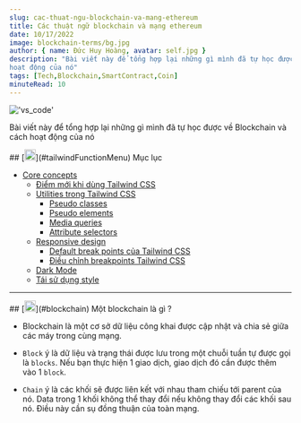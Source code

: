 ```yaml
---
slug: cac-thuat-ngu-blockchain-va-mang-ethereum
title: Các thuật ngữ blockchain và mạng ethereum
date: 10/17/2022
image: blockchain-terms/bg.jpg
author: { name: Đức Huy Hoàng, avatar: self.jpg }
description: "Bài viết này để tổng hợp lại những gì mình đã tự học được về Blockchain và cách
hoạt động của nó"
tags: [Tech,Blockchain,SmartContract,Coin]
minuteRead: 10
---
```


!['vs_code'](blockchain-terms/bg.jpg)

Bài viết này để tổng hợp lại những gì mình đã tự học được về Blockchain và cách
hoạt động của nó

<div id="tailwindFunctionMenu">
## [<img src="hashtag.svg" width="20px" height="20px"/>](#tailwindFunctionMenu) Mục lục

- [Core concepts](#tailwindFunctionIndex)
  - [Điểm mới khi dùng Tailwind CSS](#tailwindNew)
  - [Utilities trong Tailwind CSS](#tailwindUtilities)
    - [Pseudo classes](#tailwindUtilityPseudoClasses)
	- [Pseudo elements](#tailwindUtilityPseudoElements)
	- [Media queries](#tailwindUtilityMediaQuery)
	- [Attribute selectors](#tailwindUtilityAttributeSelector)
  - [Responsive design](#tailwindResponsive)	
    - [Default break points của Tailwind CSS](#tailwindResponsiveDefault)
    - [Điều chỉnh breakpoints Tailwind CSS](#tailwindResponsiveCustomizingConfig)
  - [Dark Mode](#tailwindDarkMode)
  - [Tái sử dụng style](#tailwindReusingStyles)

---
</div>

<article id="blockchain">
## [<img src="hashtag.svg" width="20px" height="20px"/>](#blockchain) Một blockchain là gì ?

- Blockchain là một cơ sở dữ liệu công khai được cập nhật và chia sẻ giữa các máy trong cùng mạng.

- ``Block`` ý là dữ liệu và trạng thái được lưu trong một chuỗi tuần tự được gọi là 
``blocks``. Nếu bạn thực hiện 1 giao dịch, giao dịch đó cần được thêm vào 1 ``block``.

- ``Chain`` ý là các khối sẽ được liên kết với nhau tham chiếu tới parent của nó. Data trong 1 khối
không thể thay đổi nếu không thay đổi các khối sau nó. Điều này cần sụ đồng thuận của toàn mạng.





</article>